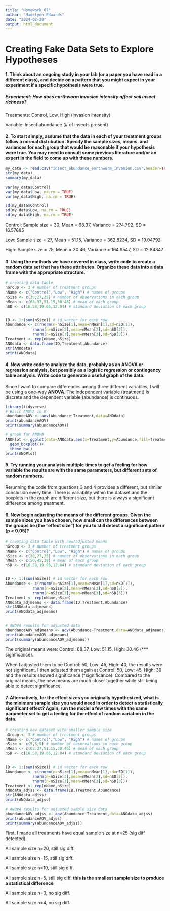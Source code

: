 ```yaml
---
title: "Homework_07"
author: "Madelynn Edwards"
date: "2024-02-28"
output: html_document
---
```


# Creating Fake Data Sets to Explore Hypotheses

#### 1. Think about an ongoing study in your lab (or a paper you have read in a different class), and decide on a pattern that you might expect in your experiment if a specific hypothesis were true.

##### **Experiment:** How does earthworm invasion intensity affect soil insect richness?

Treatments: Control, Low, High (invasion intensity)

Variable: Insect abundance (# of insects present)

#### 2. To start simply, assume that the data in each of your treatment groups follow a normal distribution. Specify the sample sizes, means, and variances for each group that would be reasonable if your hypothesis were true. You may need to consult some previous literature and/or an expert in the field to come up with these numbers.

```r
my_data <- read.csv("insect_abundance_earthworm_invasion.csv",header=TRUE,sep=",")
str(my_data)
summary(my_data)

```
```r
var(my_data$Control)
var(my_data$Low, na.rm = TRUE)
var(my_data$High, na.rm = TRUE)

sd(my_data$Control)
sd(my_data$Low, na.rm = TRUE)
sd(my_data$High, na.rm = TRUE)
```


Control: Sample size = 30, Mean = 68.37, Variance = 274.792, SD = 16.57685

Low: Sample size = 27, Mean = 51.15, Variance = 362.8234, SD = 19.04792

High: Sample size = 25, Mean = 30.46, Variance = 164.9547, SD = 12.84347

#### 3. Using the methods we have covered in class, write code to create a random data set that has these attributes. Organize these data into a data frame with the appropriate structure.


```r
# creating data table 
nGroup <- 3 # number of treatment groups
nName <- c("Control","Low", "High") # names of groups
nSize <- c(30,27,25) # number of observations in each group
nMean <- c(68.37,51.15,30.46) # mean of each group
nSD <- c(16.58,19.05,12.84) # standard deviation of each group


ID <- 1:(sum(nSize)) # id vector for each row
Abundance <- c(rnorm(n=nSize[1],mean=nMean[1],sd=nSD[1]),
            rnorm(n=nSize[2],mean=nMean[2],sd=nSD[2]),
            rnorm(n=nSize[3],mean=nMean[3],sd=nSD[3]))
Treatment <- rep(nName,nSize)
ANOdata <- data.frame(ID,Treatment,Abundance)
str(ANOdata)
print(ANOdata)
```
#### 4. Now write code to analyze the data, probably as an ANOVA or regression analysis, but possibly as a logistic regression or contingency table analysis. Write code to generate a useful graph of the data.

Since I want to compare differences among three different variables, I will be using a one-way **ANOVA**. The independent variable (treatment) is discrete and the dependent variable (abundance) is continuous.

```r
library(tidyverse)
# Basic ANOVA in R
abundanceAOV <- aov(Abundance~Treatment,data=ANOdata)
print(abundanceAOV)
print(summary(abundanceAOV))

# graph for ANOVA
ANOPlot <- ggplot(data=ANOdata,aes(x=Treatment,y=Abundance,fill=Treatment)) +
  geom_boxplot()+
  theme_bw()
print(ANOPlot)
```

#### 5. Try running your analysis multiple times to get a feeling for how variable the results are with the same parameters, but different sets of random numbers.

Rerunning the code from questions 3 and 4 provides a different, but similar conclusion every time. There is variability within the dataset and the boxplots in the graph are different size, but there is always a significant difference among treatment.

#### 6. Now begin adjusting the means of the different groups. Given the sample sizes you have chosen, how small can the differences between the groups be (the “effect size”) for you to still detect a significant pattern (p < 0.05)?

```r
# creating data table with new/adjusted means
nGroup <- 3 # number of treatment groups
nName <- c("Control","Low", "High") # names of groups
nSize <- c(30,27,25) # number of observations in each group
nMean <- c(50,45,39) # mean of each group
nSD <- c(16.58,19.05,12.84) # standard deviation of each group


ID <- 1:(sum(nSize)) # id vector for each row
Abundance <- c(rnorm(n=nSize[1],mean=nMean[1],sd=nSD[1]),
            rnorm(n=nSize[2],mean=nMean[2],sd=nSD[2]),
            rnorm(n=nSize[3],mean=nMean[3],sd=nSD[3]))
Treatment <- rep(nName,nSize)
ANOdata_adjmeans <- data.frame(ID,Treatment,Abundance)
str(ANOdata_adjmeans)
print(ANOdata_adjmeans)


# ANOVA results for adjusted data
abundanceAOV_adjmeans <- aov(Abundance~Treatment,data=ANOdata_adjmeans)
print(abundanceAOV_adjmeans)
print(summary(abundanceAOV_adjmeans))
```

The original means were: Control: 68.37, Low: 51.15, High: 30.46 (*** significance).

When I adjusted them to be Control: 50, Low: 45, High: 40, the results were not significant. I then adjusted them again at Control: 50, Low: 45, High: 39 and the results showed significance (*significance). Compared to the original means, the new means are much closer together while still being able to detect significance.

#### 7. Alternatively, for the effect sizes you originally hypothesized, what is the minimum sample size you would need in order to detect a statistically significant effect? Again, run the model a few times with the same parameter set to get a feeling for the effect of random variation in the data.

```r
# creating new dataset with smaller sample size 
nGroup <- 3 # number of treatment groups
nName <- c("Control","Low", "High") # names of groups
nSize <- c(5,5,5) # number of observations in each group
nMean <- c(68.37,51.15,30.46) # mean of each group
nSD <- c(16.58,19.05,12.84) # standard deviation of each group


ID <- 1:(sum(nSize)) # id vector for each row
Abundance <- c(rnorm(n=nSize[1],mean=nMean[1],sd=nSD[1]),
            rnorm(n=nSize[2],mean=nMean[2],sd=nSD[2]),
            rnorm(n=nSize[3],mean=nMean[3],sd=nSD[3]))
Treatment <- rep(nName,nSize)
ANOdata_adjss <- data.frame(ID,Treatment,Abundance)
str(ANOdata_adjss)
print(ANOdata_adjss)

# ANOVA results for adjusted sample size data
abundanceAOV_adjss <- aov(Abundance~Treatment,data=ANOdata_adjss)
print(abundanceAOV_adjss)
print(summary(abundanceAOV_adjss))
```

First, I made all treatments have equal sample size at n=25 (sig diff detected).

All sample size n=20, still sig diff.

All sample size n=15, still sig diff.

All sample size n=10, still sig diff.

All sample size n=5, still sig diff. **this is the smallest sample size to produce a statistical difference**

All sample size n=3, no sig diff.

All sample size n=4, no sig diff.

